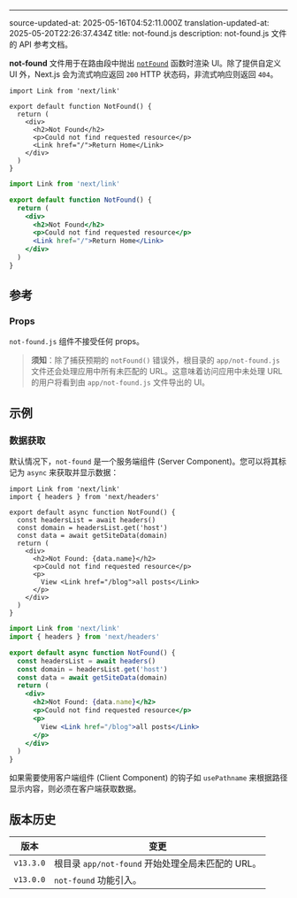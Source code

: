 ---
source-updated-at: 2025-05-16T04:52:11.000Z
translation-updated-at: 2025-05-20T22:26:37.434Z
title: not-found.js
description: not-found.js 文件的 API 参考文档。

**not-found** 文件用于在路由段中抛出 [`notFound`](/docs/app/api-reference/functions/not-found) 函数时渲染 UI。除了提供自定义 UI 外，Next.js 会为流式响应返回 `200` HTTP 状态码，非流式响应则返回 `404`。

```tsx filename="app/not-found.tsx" switcher
import Link from 'next/link'

export default function NotFound() {
  return (
    <div>
      <h2>Not Found</h2>
      <p>Could not find requested resource</p>
      <Link href="/">Return Home</Link>
    </div>
  )
}
```

```jsx filename="app/blog/not-found.js" switcher
import Link from 'next/link'

export default function NotFound() {
  return (
    <div>
      <h2>Not Found</h2>
      <p>Could not find requested resource</p>
      <Link href="/">Return Home</Link>
    </div>
  )
}
```

## 参考

### Props

`not-found.js` 组件不接受任何 props。

> **须知**：除了捕获预期的 `notFound()` 错误外，根目录的 `app/not-found.js` 文件还会处理应用中所有未匹配的 URL。这意味着访问应用中未处理 URL 的用户将看到由 `app/not-found.js` 文件导出的 UI。

## 示例

### 数据获取

默认情况下，`not-found` 是一个服务端组件 (Server Component)。您可以将其标记为 `async` 来获取并显示数据：

```tsx filename="app/not-found.tsx" switcher
import Link from 'next/link'
import { headers } from 'next/headers'

export default async function NotFound() {
  const headersList = await headers()
  const domain = headersList.get('host')
  const data = await getSiteData(domain)
  return (
    <div>
      <h2>Not Found: {data.name}</h2>
      <p>Could not find requested resource</p>
      <p>
        View <Link href="/blog">all posts</Link>
      </p>
    </div>
  )
}
```

```jsx filename="app/not-found.jsx" switcher
import Link from 'next/link'
import { headers } from 'next/headers'

export default async function NotFound() {
  const headersList = await headers()
  const domain = headersList.get('host')
  const data = await getSiteData(domain)
  return (
    <div>
      <h2>Not Found: {data.name}</h2>
      <p>Could not find requested resource</p>
      <p>
        View <Link href="/blog">all posts</Link>
      </p>
    </div>
  )
}
```

如果需要使用客户端组件 (Client Component) 的钩子如 `usePathname` 来根据路径显示内容，则必须在客户端获取数据。

## 版本历史

| 版本       | 变更                                                 |
| ---------- | ---------------------------------------------------- |
| `v13.3.0` | 根目录 `app/not-found` 开始处理全局未匹配的 URL。     |
| `v13.0.0` | `not-found` 功能引入。                                |